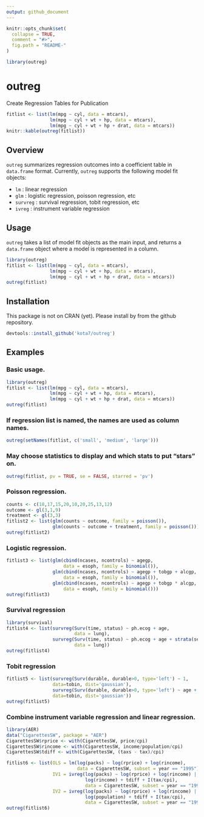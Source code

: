 ```yaml
---
output: github_document
---
```


<!-- README.md is generated from README.Rmd. Please edit that file -->

```r
knitr::opts_chunk$set(
  collapse = TRUE,
  comment = "#>",
  fig.path = "README-"
)
```

```r
library(outreg)
```


# outreg
Create Regression Tables for Publication 

```r
fitlist <- list(lm(mpg ~ cyl, data = mtcars),
                lm(mpg ~ cyl + wt + hp, data = mtcars),
                lm(mpg ~ cyl + wt + hp + drat, data = mtcars))
knitr::kable(outreg(fitlist))
```

## Overview

`outreg` summarizes regression outcomes into a coefficient table in `data.frame` format.  Currently, `outreg` supports the following model fit objects:

- `lm`  : linear regression
- `glm` : logistic regression, poisson regression, etc
- `survreg` : survival regression, tobit regression, etc
- `ivreg` : instrument variable regression


## Usage

`outreg` takes a list of model fit objects as the main input, and returns a 
`data.frame` object where a model is represented in a column.

```r
library(outreg)
fitlist <- list(lm(mpg ~ cyl, data = mtcars),
                lm(mpg ~ cyl + wt + hp, data = mtcars),
                lm(mpg ~ cyl + wt + hp + drat, data = mtcars))
outreg(fitlist)
```


## Installation

This package is not on CRAN (yet).  Please install by from the github repository.

```r
devtools::install_github('kota7/outreg')
```


## Examples


### Basic usage.
```r
library(outreg)
fitlist <- list(lm(mpg ~ cyl, data = mtcars),
                lm(mpg ~ cyl + wt + hp, data = mtcars),
                lm(mpg ~ cyl + wt + hp + drat, data = mtcars))
outreg(fitlist)
```

### If regression list is named, the names are used as column names.
```r
outreg(setNames(fitlist, c('small', 'medium', 'large')))
```

### May choose statistics to display and which stats to put "stars" on.
```r
outreg(fitlist, pv = TRUE, se = FALSE, starred = 'pv')
```





### Poisson regression.
```r
counts <- c(18,17,15,20,10,20,25,13,12)
outcome <- gl(3,1,9)
treatment <- gl(3,3)
fitlist2 <- list(glm(counts ~ outcome, family = poisson()),
                 glm(counts ~ outcome + treatment, family = poisson()))
outreg(fitlist2)
```



### Logistic regression.
```r
fitlist3 <- list(glm(cbind(ncases, ncontrols) ~ agegp,
                     data = esoph, family = binomial()),
                 glm(cbind(ncases, ncontrols) ~ agegp + tobgp + alcgp,
                     data = esoph, family = binomial()),
                 glm(cbind(ncases, ncontrols) ~ agegp + tobgp * alcgp,
                     data = esoph, family = binomial()))
outreg(fitlist3)
```


### Survival regression
```r
library(survival)
fitlist4 <- list(survreg(Surv(time, status) ~ ph.ecog + age,
                         data = lung),
                 survreg(Surv(time, status) ~ ph.ecog + age + strata(sex),
                         data = lung))
outreg(fitlist4)
```



### Tobit regression
```r
fitlist5 <- list(survreg(Surv(durable, durable>0, type='left') ~ 1,
                 data=tobin, dist='gaussian'),
                 survreg(Surv(durable, durable>0, type='left') ~ age + quant,
                 data=tobin, dist='gaussian'))
outreg(fitlist5)
```


### Combine instrument variable regression and linear regression.
```r
library(AER)
data("CigarettesSW", package = "AER")
CigarettesSW$rprice <- with(CigarettesSW, price/cpi)
CigarettesSW$rincome <- with(CigarettesSW, income/population/cpi)
CigarettesSW$tdiff <- with(CigarettesSW, (taxs - tax)/cpi)

fitlist6 <- list(OLS = lm(log(packs) ~ log(rprice) + log(rincome),
                          data = CigarettesSW, subset = year == "1995"),
                 IV1 = ivreg(log(packs) ~ log(rprice) + log(rincome) |
                             log(rincome) + tdiff + I(tax/cpi),
                             data = CigarettesSW, subset = year == "1995"),
                 IV2 = ivreg(log(packs) ~ log(rprice) + log(rincome) |
                             log(population) + tdiff + I(tax/cpi),
                             data = CigarettesSW, subset = year == "1995"))
outreg(fitlist6)
```
